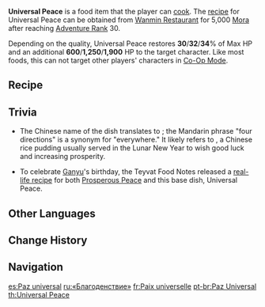 {{Food Infobox
|id              = 108202
|name            = Universal Peace
|description     = Colorful staple food.
|desc_suspicious = Too much moisture was lost during the cooking process &mdash; at this point, it would take some imagination (and some extra water) to recoup the intended taste.
|desc_basic      = Maintains perfect balance between soft and fragrant rice and all kinds of carefully selected sweet ingredients. This dish is mainly known for its meaning as a symbol of prosperity and peace, and less so for its taste. However, with such noble ideals behind it, its flavor should not disappoint.
|desc_delicious  = The sweet-and-sour preserved fruit is bound to the rich mouthfeel of the rice as if by invisible threads. Even after you swallow, the faint fragrance remains on your lips, increasing your sense of satisfaction by an order of magnitude.
|type            = Recovery Dishes
|effectType      = Healing
|effect          = Restores (var1)% of Max HP and an additional (var2) HP to the selected character.
|eff_att1        = HP Restore
|eff_att2        = HP Restore Percent
|eff_att3        = HP Restore Fixed
|eff_suspicious1 = 30
|eff_suspicious2 = 600
|eff_basic1      = 32
|eff_basic2      = 1,250
|eff_delicious1  = 34
|eff_delicious2  = 1,900
|rarity          = 3
|variant         = Prosperous Peace
|region          = Liyue
|recipe          = Sold by [[Wanmin Restaurant]]
}}
'''Universal Peace''' is a food item that the player can [[cook]]. The [[recipe]] for Universal Peace can be obtained from [[Wanmin Restaurant]] for 5,000 [[Mora]] after reaching [[Adventure Rank]] 30.

Depending on the quality, Universal Peace restores '''30'''/'''32'''/'''34'''% of Max HP and an additional '''600'''/'''1,250'''/'''1,900''' HP to the target character. Like most foods, this can not target other players' characters in [[Co-Op Mode]].

{{Special Dish|Ganyu|Prosperous Peace}}

==Recipe==
{{Recipe
|type = Cooking
|Rice = 4
|Lotus Head = 2
|Carrot = 2
|Berry = 2
|sort = Rice,Lotus Head,Carrot,Berry
}}

==Trivia==
*The Chinese name of the dish translates to {{Lang|Four Directions' Peace|zh=四方和平|zh_rm=Sìfāng Hépíng}}; the Mandarin phrase "four directions" is a synonym for "everywhere." It likely refers to {{Lang|eight treasure rice|zh=八宝饭|zh_rm=bābǎofàn}}, a Chinese rice pudding usually served in the Lunar New Year to wish good luck and increasing prosperity.

* To celebrate [[Ganyu]]'s birthday, the Teyvat Food Notes released a [https://ys.mihoyo.com/main/news/detail/18990 real-life recipe] for both [[Prosperous Peace]] and this base dish, Universal Peace.

==Other Languages==
{{Other Languages
|en      = Universal Peace
|zhs     = 四方和平
|zhs_rm  = sìfāng hépíng
|zht     = 四方和平
|zht_rm  = sìfāng hépíng
|zh_tl   = Four-sided Peace
|zh_note = See [[#Trivia]]
|ja      = 四方平和
|ja_rm   = Shihouheiwa
|ja_tl   = Universal Peace
|ko      = 세계 평화
|ko_rm   = Segye Pyeonghwa
|ko_tl   = Universal Peace
|es      = Paz universal
|es_tl   = Universal Peace
|fr      = Paix universelle
|fr_tl   = Universal Peace
|ru      = «Благоденствие»
|ru_tl   = "Prosperity"
|th      = Universal Peace
|vi      = Thế Giới Hòa Bình
|vi_tl   = 
|de      = Weltfrieden
|de_tl   = World Peace
|id      = Universal Peace
|pt      = Paz Universal
|pt_tl   = Universal Peace
}}

==Change History==
{{Change History|1.2}}

==Navigation==
{{Food Navbox}}

[[es:Paz universal]]
[[ru:«Благоденствие»]]
[[fr:Paix universelle]]
[[pt-br:Paz Universal]]
[[th:Universal Peace]]